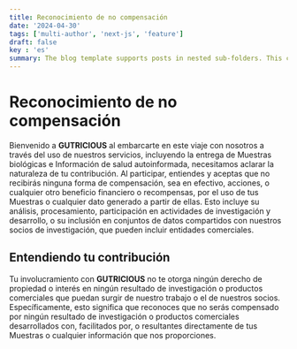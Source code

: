 ```yaml
---
title: Reconocimiento de no compensación
date: '2024-04-30'
tags: ['multi-author', 'next-js', 'feature']
draft: false
key : 'es'
summary: The blog template supports posts in nested sub-folders. This can be used to group posts of similar content e.g. a multi-part course.
---
```

# Reconocimiento de no compensación

Bienvenido a **GUTRICIOUS** al embarcarte en este viaje con nosotros a través del uso de nuestros servicios, incluyendo la entrega de Muestras biológicas e Información de salud autoinformada, necesitamos aclarar la naturaleza de tu contribución. Al participar, entiendes y aceptas que no recibirás ninguna forma de compensación, sea en efectivo, acciones, o cualquier otro beneficio financiero o recompensas, por el uso de tus Muestras o cualquier dato generado a partir de ellas. Esto incluye su análisis, procesamiento, participación en actividades de investigación y desarrollo, o su inclusión en conjuntos de datos compartidos con nuestros socios de investigación, que pueden incluir entidades comerciales.

## Entendiendo tu contribución

Tu involucramiento con **GUTRICIOUS** no te otorga ningún derecho de propiedad o interés en ningún resultado de investigación o productos comerciales que puedan surgir de nuestro trabajo o el de nuestros socios. Específicamente, esto significa que reconoces que no serás compensado por ningún resultado de investigación o productos comerciales desarrollados con, facilitados por, o resultantes directamente de tus Muestras o cualquier información que nos proporciones.
